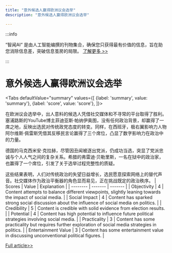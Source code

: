 ```yaml
---
title: "意外候选人赢得欧洲议会选举"
description: "意外候选人赢得欧洲议会选举"

---
```



:::info

“智闻AI“ 是由人工智能编撰的刊物集合，确保您只获得最有价值的信息，旨在助您消除信息差，突破信息茧房的局限。  [了解更多 >>](/zh-Hans/docs/guides)

:::

# 意外候选人赢得欧洲议会选举


<Tabs
	defaultValue="summary"
	values={[
	{label: 'summary', value: 'summary'},
	{label: 'score', value: 'score'},
]}>
<TabItem value="summary">


在欧洲议会选举中，出人意料的候选人凭借社交媒体和不寻常的平台取得了胜利。塞浦路斯的YouTube博主菲迪亚斯·帕纳伊奥图，没有任何政治背景，却赢得了一席之地，反映出选民对传统政党态度的转变。同样，在西班牙，极右翼影响力人物阿尔维斯·佩雷斯凭借其反移民言论赢得了三个席位，凸显了数字影响力在政治中的力量。

德国的马克西米安·克拉赫，尽管因丑闻被逐出党派，仍成功当选，突显了党派忠诚与个人人气之间的复杂关系。希腊的弗雷迪·贝勒里斯，一名在狱中的政治家，也赢得了一个席位，引发了关于选举过程完整性的质疑。

这些结果表明，人们对传统政治的失望日益增长，选民愿意探索网络上的替代声音。社交媒体作为政治平衡器的角色显而易见，正在挑战既定的政治秩序。
</TabItem>
<TabItem value="score">
	| Scores     | Value   | Explanation |
	| -------- | ------- | ------- |
	| Objectivity  | 4    | Content attempts to balance different viewpoints, slightly leaning towards the impact of social media.    |
	| Social Impact | 4     | Content has sparked strong social discussion about the influence of social media on politics.    |
	| Credibility    | 5    | Content is credible with solid evidence from election results.    |
	| Potential    | 4    | Content has high potential to influence future political strategies involving social media.    |
	| Practicality    | 3    | Content has some practicality but requires further exploration of social media strategies in politics.    |
	| Entertainment Value    | 3    | Content has some entertainment value in discussing unconventional political figures.    |
</TabItem>
</Tabs>

[Full article>>](https://apnews.com/article/european-parliament-cyprus-spain-germany-greece-italy-2e508a3dd2bc3695f0ec48286f7aaaf2)
